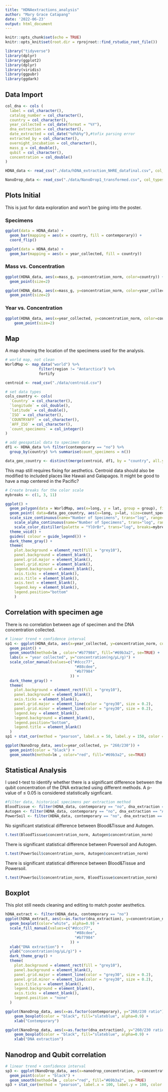 ```yaml
---
title: "HDNAextractions_analysis"
author: "Mary Grace Catapang"
date: '2022-06-23'
output: html_document
---
```


```r
knitr::opts_chunk$set(echo = TRUE)
knitr::opts_knit$set(root.dir = rprojroot::find_rstudio_root_file())
```

```r
library("tidyverse")
library(dplyr)
library(ggplot2)
library(dplyr)
library(viridis)
library(ggpubr)
library(ggdark)
```

## Data Import

```r
col_dna <- cols (
  label = col_character(),
  catalog_number = col_character(),
  country = col_character(),
  year_collected = col_date(format = "%Y"),
  dna_extraction = col_character(),
  date_extracted = col_date("%d%b%y"),#tofix parsing error
  extracted_by = col_character(),
  overnight_incubation = col_character(),
  mass_g = col_double(),
  qubit = col_character(),
  concentration = col_double()
)
```

```r
HDNA_data <- read_csv("./data/hDNA_extraction_NHRE_datafinal.csv", col_types = col_dna)
```

```r
NanoDrop_data <- read_csv("./data/NanoDrop1_transformed.csv", col_types = col_dna)
```

## Plots Initial

This is just for data exploration and won't be going into the poster. 

### Specimens
```r
ggplot(data = HDNA_data) + 
  geom_bar(mapping = aes(x = country, fill = contemporary)) +
  coord_flip()
```

```r
ggplot(data = HDNA_data) + 
  geom_bar(mapping = aes(x = year_collected, fill = country))
```

### Mass vs. Concentration

```r
ggplot(HDNA_data, aes(x=mass_g, y=concentration_norm, color=country)) +
  geom_point(size=2)
```

```r
ggplot(HDNA_data, aes(x=mass_g, y=concentration_norm, color=year_collected)) +
  geom_point(size=2)
```

### Year vs. Concentration

```r
ggplot(HDNA_data, aes(x=year_collected, y=concentration_norm, color=country)) + 
    geom_point(size=2)
```

## Map

A map showing the location of the specimens used for the analysis.

```r
# world map, not clean
WorldMap <- map_data("world") %>%
               filter(region != "Antarctica") %>%
               fortify
```

```r
centroid <- read_csv("./data/centroid.csv")
```

```r
# set data types
cols_country <- cols(
  `Country` = col_character(),
  `longitude` = col_double(),
  `latitude` = col_double(),
  `ISO` = col_character(),
  `COUNTRYAFF` = col_character(),
  `AFF_ISO` = col_character(),
  `count_specimens` = col_integer()
)

# add geospatial data to specimen data
df1 <- HDNA_data %>% filter(contemporary == "no") %>%
  group_by(country) %>% summarise(count_specimens = n())

data_geo_country <- distinct(merge(centroid, df1, by = "country", all.y=TRUE, col_types = cols_country))

```

This map still requires fixing for aesthetics. Centroid data should also be modified to included places like Hawaii and Galapagos. It might be good to have a map centered in the Pacific?

```r
# Create breaks for the color scale
mybreaks <- c(1, 3, 11)

ggplot() +
  geom_polygon(data = WorldMap, aes(x=long, y = lat, group = group), fill="gray", color = "white", alpha=0.9) +
  geom_point( data=data_geo_country, aes(x=long, y=lat, size=count_specimens, color=count_specimens, alpha = count_specimens))+
  scale_size_continuous(name="Number of Specimens", trans="log", range=c(3,10), breaks=mybreaks) +
    scale_alpha_continuous(name="Number of Specimens", trans="log", range=c(0.1, .9), breaks=mybreaks) +
    scale_color_distiller(palette = "YlOrBr", trans="log", breaks=mybreaks,name="Number of Specimens" ) +
  theme_void() +
  guides( colour = guide_legend()) + 
  dark_theme_gray() +
  theme(
    plot.background = element_rect(fill = "grey10"),
    panel.background = element_blank(),
    panel.grid.major = element_blank(),
    panel.grid.minor = element_blank(),
    legend.background = element_blank(),
    axis.ticks = element_blank(),
    axis.title = element_blank(),
    axis.text = element_blank(),
    legend.key = element_blank(),
    legend.position="bottom"
    )
```

## Correlation with specimen age

There is no correlation between age of specimen and the DNA concentration collected.

```r
# linear trend + confidence interval
sp1 <- ggplot(HDNA_data, aes(x=year_collected, y=concentration_norm, color = dna_extraction)) +
  geom_point() +
  geom_smooth(method=lm , color="#b77984", fill="#69b3a2", se=TRUE) +
  labs(x = "year collected", y="concentration(ng/μL/g)") +
  scale_color_manual(values=c("#dccc77",
                               "#88cdee",
                               "#b77984"
                             )) +
  dark_theme_gray() +
  theme(
    plot.background = element_rect(fill = "grey10"),
    panel.background = element_blank(),
    axis.ticks = element_blank(),
    panel.grid.major = element_line(color = "grey30", size = 0.2),
    panel.grid.minor = element_line(color = "grey30", size = 0.2),
    legend.key = element_blank(),
    legend.background = element_blank(),
    legend.position="bottom",
    legend.title = element_blank()
  )
sp1 + stat_cor(method = "pearson", label.x = 50, label.y = 150, color = "white")
```
```r
ggplot(NanoDrop_data, aes(x=year_collected, y= "260/230")) +
  geom_point(color = "black") +
  geom_smooth(method=lm , color="red", fill="#69b3a2", se=TRUE)
```

## Statistical Analysis

I used t-test to identify whether there is a significant difference between the qubit concentration of the DNA extracted using different methods. A p-value of ≤ 0.05 is considered statistically signficant.

```r
#filter data, historical specimens per extraction method
BloodTissue <- filter(HDNA_data, contemporary == "no", dna_extraction == "Qiagen BT" )
Autogen <- filter(HDNA_data, contemporary == "no", dna_extraction == "Autogen GP" )
PowerSoil <- filter(HDNA_data, contemporary == "no", dna_extraction == "Qiagen PP" )
```

No significant statistical difference between Blood&Tissue and Autogen.

```r

t.test(BloodTissue$concentration_norm, Autogen$concentration_norm) 
```

There is significant statistical difference between Powersoil and Autogen.

```r

t.test(PowerSoil$concentration_norm, Autogen$concentration_norm) 
```

There is significant statistical difference between Blood&Tissue and Powersoil.

```r

t.test(PowerSoil$concentration_norm, BloodTissue$concentration_norm) 
```

## Boxplot
This plot still needs cleaning and editing to match poster aesthetics.
```r
hDNA_extract <- filter(HDNA_data, contemporary == "no")
ggplot(hDNA_extract, aes(x=as.factor(dna_extraction), y=concentration_norm, fill = dna_extraction)) + 
  geom_boxplot(color="white", alpha=0.9) +
  scale_fill_manual(values=c("#dccc77",
                               "#88cdee",
                               "#b77984"
                             )) +
  xlab("DNA extraction") +
  ylab("concentration(ng/μL/g)") +
  dark_theme_gray() +
  theme(
    plot.background = element_rect(fill = "grey10"),
    panel.background = element_blank(),
    panel.grid.major = element_line(color = "grey30", size = 0.2),
    panel.grid.minor = element_line(color = "grey30", size = 0.2),
    axis.title.x = element_blank(),
    legend.background = element_blank(),
    axis.ticks = element_blank(),
    legend.position = "none"
  )
```
```r
ggplot(NanoDrop_data, aes(x=as.factor(contemporary), y="260/230 ratio")) + 
    geom_boxplot(color = "black", fill="slateblue", alpha=0.9) + 
    xlab("Contemporary")
```
```r
ggplot(NanoDrop_data, aes(x=as.factor(dna_extraction), y="260/230 ratio")) + 
    geom_boxplot(color = "black", fill="slateblue", alpha=0.9) + 
    xlab("DNA extraction")
```
## Nanodrop and Qubit correlation
```r
# linear trend + confidence interval
sp3 <- ggplot(NanoDrop_data, aes(x=nanodrop_concentration, y=concentration)) +
  geom_point(color = "black") +
  geom_smooth(method=lm , color="red", fill="#69b3a2", se=TRUE) 
sp3 + stat_cor(method = "pearson", label.x = 100, label.y = 100, color = "black")
```